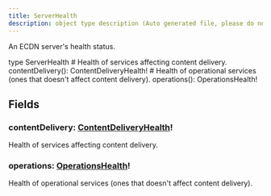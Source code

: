 ```yaml
---
title: ServerHealth
description: object type description (Auto generated file, please do not modify)
---
```



An ECDN server's health status.

<GQLCodeSnippet>
<GQLLine><GQLKeyword>type</GQLKeyword> ServerHealth <GQLOpen /></GQLLine>
<GQLLine> </GQLLine>
	<GQLLine><GQLTab /><GQLComment># Health of services affecting content delivery.</GQLComment></GQLLine>
	<GQLLine><GQLTab /><GQLName>contentDelivery</GQLName>(): <GQLLink href="../../ecdn-api-objects/ContentDeliveryHealth">ContentDeliveryHealth</GQLLink><GQLOperator>!</GQLOperator></GQLLine>
<GQLLine> </GQLLine>
	<GQLLine><GQLTab /><GQLComment># Health of operational services (ones that doesn't affect content delivery).</GQLComment></GQLLine>
	<GQLLine><GQLTab /><GQLName>operations</GQLName>(): <GQLLink href="../../ecdn-api-objects/OperationsHealth">OperationsHealth</GQLLink><GQLOperator>!</GQLOperator></GQLLine>
<GQLLine> </GQLLine>
<GQLLine><GQLClose /></GQLLine>
</GQLCodeSnippet>


## Fields

### contentDelivery: [ContentDeliveryHealth](../ecdn-api-objects/ContentDeliveryHealth)!
Health of services affecting content delivery.


### operations: [OperationsHealth](../ecdn-api-objects/OperationsHealth)!
Health of operational services (ones that doesn't affect content delivery).


